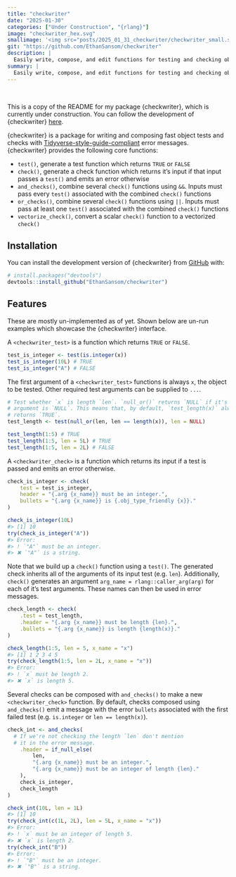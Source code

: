 ```yaml
---
title: "checkwriter"
date: "2025-01-30"
categories: ["Under Construction", "{rlang}"]
image: "checkwriter_hex.svg"
smallimage: '<img src="posts/2025_01_31_checkwriter/checkwriter_small.svg">'
git: "https://github.com/EthanSansom/checkwriter"
description: |
  Easily write, compose, and edit functions for testing and checking objects in R.
summary: |
  Easily write, compose, and edit functions for testing and checking objects in R.
---
```


<br> <!-- TODO: Improve the padding and header of normal posts --->

:::{.callout-note}
This is a copy of the README for my package {checkwriter}, which is currently under
construction. You can follow the development of {checkwriter} [here](https://github.com/EthanSansom/checkwriter).
:::

{checkwriter} is a package for writing and composing fast object tests
and checks with
[Tidyverse-style-guide-compliant](https://style.tidyverse.org/) error
messages. {checkwriter} provides the following core functions:

-   `test()`, generate a test function which returns `TRUE` or `FALSE`
-   `check()`, generate a check function which returns it's input if
    that input passes a `test()` and emits an error otherwise
-   `and_checks()`, combine several `check()` functions using `&&`.
    Inputs must pass every `test()` associated with the combined
    `check()` functions
-   `or_checks()`, combine several `check()` functions using `||`.
    Inputs must pass at least one `test()` associated with the combined
    `check()` functions
-   `vectorize_check()`, convert a scalar `check()` function to a
    vectorized `check()`

## Installation

You can install the development version of {checkwriter} from
[GitHub](https://github.com/) with:

``` r
# install.packages("devtools")
devtools::install_github("EthanSansom/checkwriter")
```

## Features

These are mostly un-implemented as of yet. Shown below are un-run
examples which showcase the {checkwriter} interface.

A `<checkwriter_test>` is a function which returns `TRUE` or `FALSE`.

```r
test_is_integer <- test(is.integer(x))
test_is_integer(10L) # TRUE
test_is_integer("A") # FALSE
```

The first argument of a `<checkwriter_test>` functions is always `x`,
the object to be tested. Other required test arguments can be supplied
to `...`.

```r
# Test whether `x` is length `len`. `null_or()` returns `NULL` if it's first 
# argument is `NULL`. This means that, by default, `test_length(x)` always 
# returns `TRUE`.
test_length <- test(null_or(len, len == length(x)), len = NULL)

test_length(1:5) # TRUE
test_length(1:5, len = 5L) # TRUE
test_length(1:5, len = 2L) # FALSE
```

A `<checkwriter_check>` is a function which returns its input if a test
is passed and emits an error otherwise.

```r
check_is_integer <- check(
	test = test_is_integer,
	header = "{.arg {x_name}} must be an integer.",
	bullets = "{.arg {x_name}} is {.obj_type_friendly {x}}."
)

check_is_integer(10L)
#> [1] 10
try(check_is_integer("A"))
#> Error:
#> ! `"A"` must be an integer.
#> ✖ `"A"` is a string.
```

Note that we build up a `check()` function using a `test()`. The
generated check inherits all of the arguments of its input test (e.g.
`len`). Additionally, `check()` generates an argument
`arg_name = rlang::caller_arg(arg)` for each of it's test arguments.
These names can then be used in error messages.

```r
check_length <- check(
	.test = test_length,
	.header = "{.arg {x_name}} must be length {len}.",
	.bullets = "{.arg {x_name}} is length {length(x)}."
)

check_length(1:5, len = 5, x_name = "x")
#> [1] 1 2 3 4 5
try(check_length(1:5, len = 2L, x_name = "x"))
#> Error:
#> ! `x` must be length 2.
#> ✖ `x` is length 5.
```

Several checks can be composed with `and_checks()` to make a new
`<checkwriter_check>` function. By default, checks composed using
`and_checks()` emit a message with the error `bullets` associated with
the first failed test (e.g. `is.integer` or `len == length(x)`).

```r
check_int <- and_checks(
  # If we're not checking the length `len` don't mention 
  # it in the error message.
	.header = if_null_else(
		len,
		"{.arg {x_name}} must be an integer.",
		"{.arg {x_name}} must be an integer of length {len}."
	),
	check_is_integer,
	check_length
)

check_int(10L, len = 1L)
#> [1] 10
try(check_int(c(1L, 2L), len = 5L, x_name = "x"))
#> Error:
#> ! `x` must be an integer of length 5.
#> ✖ `x` is length 2.
try(check_int("B"))
#> Error:
#> ! `"B"` must be an integer.
#> ✖ `"B"` is a string.
```
